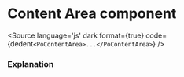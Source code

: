 # Content Area component




<Meta title="Layout/Content Area" component={PoContentArea} />

<Description of={PoContentArea} />

<Canvas withToolbar>
  <Story id="layout-content-area--content-area" />
</Canvas>

<Source
  language='js'
  dark
  format={true}
  code={dedent`
    <PoContentArea>...</PoContentArea>
  `}
/>

### Explanation

<ArgsTable of={PoContentArea} />
